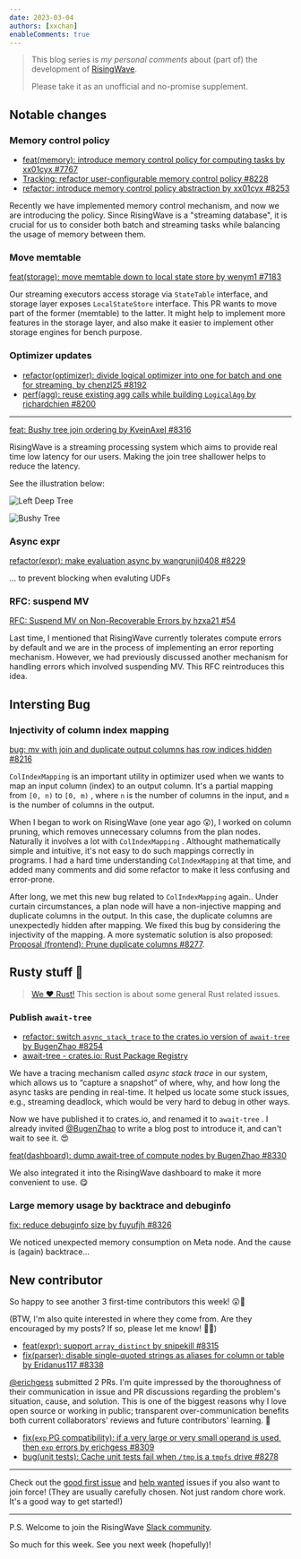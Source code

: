 ```yaml
---
date: 2023-03-04
authors: [xxchan]
enableComments: true
---
```


> This blog series is *my personal comments* about (part of) the development of [RisingWave](https://github.com/risingwavelabs/risingwave).
>
> Please take it as an unofficial and no-promise supplement.


## Notable changes

### Memory control policy

- [feat(memory): introduce memory control policy for computing tasks by xx01cyx #7767](https://github.com/risingwavelabs/risingwave/pull/7767)
- [Tracking: refactor user-configurable memory control policy #8228](https://github.com/risingwavelabs/risingwave/issues/8228)
- [refactor: introduce memory control policy abstraction by xx01cyx #8253](https://github.com/risingwavelabs/risingwave/pull/8253)

Recently we have implemented memory control mechanism, and now we are introducing the policy. Since RisingWave is a "streaming database", it is crucial for us to consider both batch and streaming tasks while balancing the usage of memory between them.

### Move memtable

[feat(storage): move memtable down to local state store by wenym1 #7183](https://github.com/risingwavelabs/risingwave/pull/7183)

Our streaming executors access storage via `StateTable` interface, and storage layer exposes `LocalStateStore` interface. This PR wants to move part of the former (memtable) to the latter. It might help to implement more features in the storage layer, and also make it easier to implement other storage engines for bench purpose.

### Optimizer updates

- [refactor(optimizer): divide logical optimizer into one for batch and one for streaming. by chenzl25 #8192](https://github.com/risingwavelabs/risingwave/pull/8192)
- [perf(agg): reuse existing agg calls while building `LogicalAgg` by richardchien #8200](https://github.com/risingwavelabs/risingwave/pull/8200)

---

[feat: Bushy tree join ordering by KveinAxel #8316](https://github.com/risingwavelabs/risingwave/pull/8316)

RisingWave is a streaming processing system which aims to provide real time low latency for our users. Making the join tree shallower helps to reduce the latency.

See the illustration below:

![Left Deep Tree](https://user-images.githubusercontent.com/9352536/202991793-664ea3f9-3838-4e5f-af6c-e5416140ca40.png)

![Bushy Tree](https://user-images.githubusercontent.com/9352536/202991855-998a6d28-a366-4120-8765-be3d5de20474.png)


### Async expr

[refactor(expr): make evaluation async by wangrunji0408 #8229](https://github.com/risingwavelabs/risingwave/pull/8229)

... to prevent blocking when evaluting UDFs

### RFC: suspend MV

[RFC: Suspend MV on Non-Recoverable Errors by hzxa21 #54](https://github.com/risingwavelabs/rfcs/pull/54)

Last time, I mentioned that RisingWave currently tolerates compute errors by default and we are in the process of implementing an error reporting mechanism. However, we had previously discussed another mechanism for handling errors which involved suspending MV. This RFC reintroduces this idea.

## Intersting Bug

### Injectivity of column index mapping

[bug: mv with join and duplicate output columns has row indices hidden #8216](https://github.com/risingwavelabs/risingwave/issues/8216)

`ColIndexMapping` is an important utility in optimizer used when we wants to map an input column (index) to an output column. It's a partial mapping from `[0, n)` to `[0, m)` , where `n` is the number of columns in the input, and `m` is the number of columns in the output.

When I began to work on RisingWave (one year ago 😲), I worked on column pruning, which removes unnecessary columns from the plan nodes. Naturally it involves a lot with `ColIndexMapping` . Althought mathematically simple and intuitive, it's not easy to do such mappings correctly in programs. I had a hard time understanding `ColIndexMapping` at that time, and added many comments and did some refactor to make it less confusing and error-prone.

After long, we met this new bug related to `ColIndexMapping` again.. Under curtain circumstances, a plan node will have a non-injective mapping and duplicate columns in the output. In this case, the duplicate columns are unexpectedly hidden after mapping. We fixed this bug by considering the injectivity of the mapping. A more systematic solution is also proposed: [Proposal (frontend): Prune duplicate columns #8277](https://github.com/risingwavelabs/risingwave/issues/8277).

## Rusty stuff 🦀️

> [We ❤️ Rust!](https://www.risingwave-labs.com/blog/building-a-cloud-database-from-scratch-why-we-moved-from-cpp-to-rust/) This section is about some general Rust related issues.

### Publish `await-tree`

- [refactor: switch `async_stack_trace` to the crates.io version of `await-tree` by BugenZhao #8254](https://github.com/risingwavelabs/risingwave/pull/8254)
- [await-tree - crates.io: Rust Package Registry](https://crates.io/crates/await-tree)

We have a tracing mechanism called *async stack trace* in our system, which allows us to “capture a snapshot” of where, why, and how long the async tasks are pending in real-time. It helped us locate some stuck issues, e.g., streaming deadlock, which would be very hard to debug in other ways.

Now we have published it to crates.io, and renamed it to `await-tree` . I already invited [@BugenZhao](https://github.com/bugenzhao) to write a blog post to introduce it, and can't wait to see it. 😍

[feat(dashboard): dump await-tree of compute nodes by BugenZhao #8330](https://github.com/risingwavelabs/risingwave/pull/8330)

We also integrated it into the RisingWave dashboard to make it more convenient to use. 😋

### Large memory usage by backtrace and debuginfo

[fix: reduce debuginfo size by fuyufjh #8326](https://github.com/risingwavelabs/risingwave/pull/8326)

We noticed unexpected memory consumption on Meta node. And the cause is (again) backtrace...

## New contributor

So happy to see another 3 first-time contributors this week! 😲🥳

(BTW, I'm also quite interested in where they come from. Are they encouraged by my posts? If so, please let me know! 🤔🤣)

- [feat(expr): support `array_distinct` by snipekill #8315](https://github.com/risingwavelabs/risingwave/pull/8315)
- [fix(parser): disable single-quoted strings as aliases for column or table by Eridanus117 #8338](https://github.com/risingwavelabs/risingwave/pull/8338)

[@erichgess](https://github.com/erichgess) submitted 2 PRs. I'm quite impressed by the thoroughness of their communication in issue and PR discussions regarding the problem's situation, cause, and solution. This is one of the biggest reasons why I love open source or working in public; transparent over-communication benefits both current collaborators' reviews and future contributors' learning. 🤗
- [fix(`exp` PG compatibility): if a very large or very small operand is used, then `exp` errors by erichgess #8309](https://github.com/risingwavelabs/risingwave/pull/8309)
- [bug(unit tests): Cache unit tests fail when `/tmp` is a `tmpfs` drive #8278](https://github.com/risingwavelabs/risingwave/issues/8278)

---

Check out the [good first issue](https://github.com/risingwavelabs/risingwave/issues?q=is%3Aopen+label%3A%22good+first+issue%22+sort%3Aupdated-desc) and [help wanted](https://github.com/risingwavelabs/risingwave/issues?q=is%3Aopen+sort%3Aupdated-desc+label%3A%22help+wanted%22) issues if you also want to join force! (They are usually carefully chosen. Not just random chore work. It's a good way to get started!)

---

P.S. Welcome to join the RisingWave [Slack community](https://join.slack.com/t/risingwave-community/shared_invite/zt-120rft0mr-d8uGk3d~NZiZAQWPnElOfw).

So much for this week. See you next week (hopefully)!
